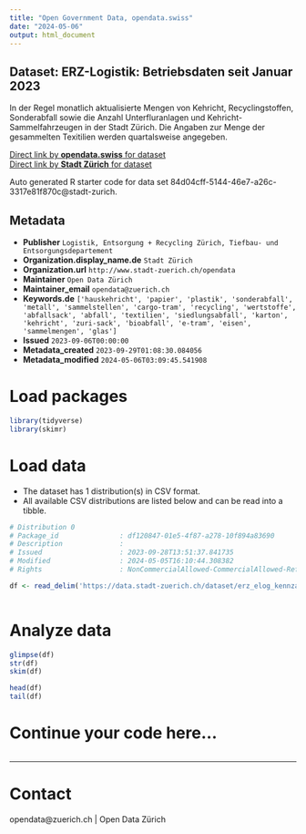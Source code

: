 ```yaml
---
title: "Open Government Data, opendata.swiss"
date: "2024-05-06"
output: html_document
---
```


## Dataset: ERZ-Logistik: Betriebsdaten seit Januar 2023

In der Regel monatlich aktualisierte Mengen von Kehricht, Recyclingstoffen, Sonderabfall sowie die Anzahl Unterfluranlagen und Kehricht-Sammelfahrzeugen in der Stadt Zürich. Die Angaben zur Menge der gesammelten Texitilien werden quartalsweise angegeben.


[Direct link by **opendata.swiss** for dataset](https://opendata.swiss/de/dataset/erz-logistik-betriebsdaten-seit-januar-2023)<br>
[Direct link by **Stadt Zürich** for dataset](https://data.stadt-zuerich.ch/dataset/erz_elog_kennzahlen)

Auto generated R starter code for data set 84d04cff-5144-46e7-a26c-3317e81f870c@stadt-zurich.

## Metadata

- **Publisher** `Logistik, Entsorgung + Recycling Zürich, Tiefbau- und Entsorgungsdepartement`
- **Organization.display_name.de** `Stadt Zürich`
- **Organization.url** `http://www.stadt-zuerich.ch/opendata`
- **Maintainer** `Open Data Zürich`
- **Maintainer_email** `opendata@zuerich.ch`
- **Keywords.de** `['hauskehricht', 'papier', 'plastik', 'sonderabfall', 'metall', 'sammelstellen', 'cargo-tram', 'recycling', 'wertstoffe', 'abfallsack', 'abfall', 'textilien', 'siedlungsabfall', 'karton', 'kehricht', 'zuri-sack', 'bioabfall', 'e-tram', 'eisen', 'sammelmengen', 'glas']`
- **Issued** `2023-09-06T00:00:00`
- **Metadata_created** `2023-09-29T01:08:30.084056`
- **Metadata_modified** `2024-05-06T03:09:45.541908`


# Load packages

```r

library(tidyverse)
library(skimr)

```

# Load data

-   The dataset has 1 distribution(s) in CSV format.
-   All available CSV distributions are listed below and can be read into a tibble.

```r

# Distribution 0
# Package_id               : df120847-01e5-4f87-a278-10f894a83690
# Description              : 
# Issued                   : 2023-09-28T13:51:37.841735
# Modified                 : 2024-05-05T16:10:44.308382
# Rights                   : NonCommercialAllowed-CommercialAllowed-ReferenceNotRequired

df <- read_delim('https://data.stadt-zuerich.ch/dataset/erz_elog_kennzahlen/download/elog_kennzahlen.csv')



```

# Analyze data

```r

glimpse(df)
str(df)
skim(df)

head(df)
tail(df)

```

# Continue your code here...

```r

```

------------------------------------------------------------------------

# Contact

opendata@zuerich.ch | Open Data Zürich
